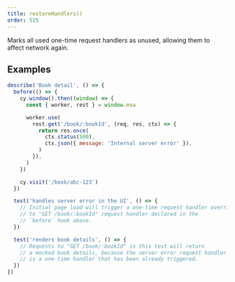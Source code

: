 ```yaml
---
title: restoreHandlers()
order: 515
---
```


Marks all used one-time request handlers as unused, allowing them to affect network again.

## Examples

```js showLineNumbers focusedLines=6-13
describe('Book detail', () => {
  before(() => {
    cy.window().then((window) => {
      const { worker, rest } = window.msw

      worker.use(
        rest.get('/book/:bookId', (req, res, ctx) => {
          return res.once(
            ctx.status(500),
            ctx.json({ message: 'Internal server error' }),
          )
        }),
      )
    })

    cy.visit('/book/abc-123')
  })

  test('handles server error in the UI', () => {
    // Initial page load will trigger a one-time request handler override
    // to "GET /book/:bookId" request handler declared in the
    // `before` hook above.
  })

  test('renders book details', () => {
    // Requests to "GET /book/:bookId" in this test will return
    // a mocked book details, because the server error request handler
    // is a one-time handler that has been already triggered.
  })
})
```
